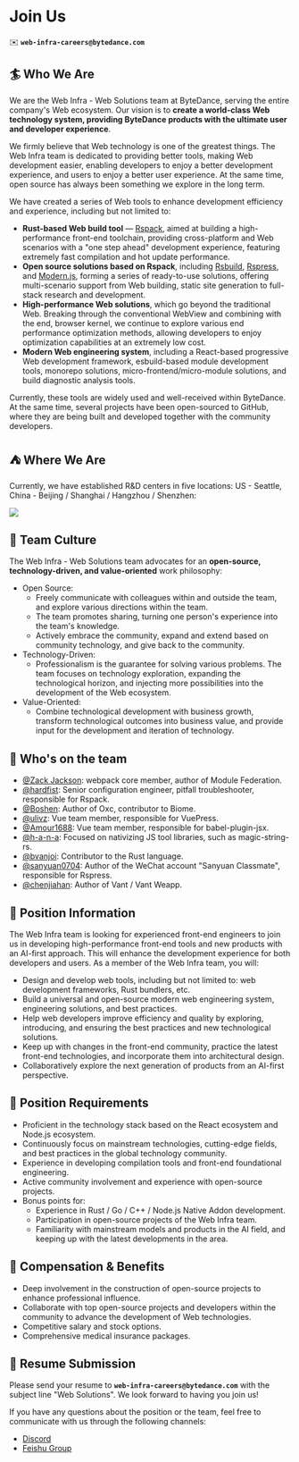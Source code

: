 # Join Us

✉️ **`web-infra-careers@bytedance.com`**

## 🏄 Who We Are

We are the Web Infra - Web Solutions team at ByteDance, serving the entire company's Web ecosystem. Our vision is to **create a world-class Web technology system, providing ByteDance products with the ultimate user and developer experience**.

We firmly believe that Web technology is one of the greatest things. The Web Infra team is dedicated to providing better tools, making Web development easier, enabling developers to enjoy a better development experience, and users to enjoy a better user experience. At the same time, open source has always been something we explore in the long term.

We have created a series of Web tools to enhance development efficiency and experience, including but not limited to:

- **Rust-based Web build tool** — [Rspack](https://github.com/web-infra-dev/rspack), aimed at building a high-performance front-end toolchain, providing cross-platform and Web scenarios with a "one step ahead" development experience, featuring extremely fast compilation and hot update performance.
- **Open source solutions based on Rspack**, including [Rsbuild](https://github.com/web-infra-dev/rsbuild), [Rspress](https://github.com/web-infra-dev/rspress), and [Modern.js](https://github.com/web-infra-dev/modern.js), forming a series of ready-to-use solutions, offering multi-scenario support from Web building, static site generation to full-stack research and development.
- **High-performance Web solutions**, which go beyond the traditional Web. Breaking through the conventional WebView and combining with the end, browser kernel, we continue to explore various end performance optimization methods, allowing developers to enjoy optimization capabilities at an extremely low cost.
- **Modern Web engineering system**, including a React-based progressive Web development framework, esbuild-based module development tools, monorepo solutions, micro-frontend/micro-module solutions, and build diagnostic analysis tools.

Currently, these tools are widely used and well-received within ByteDance. At the same time, several projects have been open-sourced to GitHub, where they are being built and developed together with the community developers.

## ⛺️ Where We Are

Currently, we have established R&D centers in five locations: US - Seattle, China - Beijing / Shanghai / Hangzhou / Shenzhen:

![](https://lf3-static.bytednsdoc.com/obj/eden-cn/rjhwzy/ljhwZthlaukjlkulzlp/jd-location-1280X1280-1117.PNG)

## 🌟 Team Culture

The Web Infra - Web Solutions team advocates for an **open-source, technology-driven, and value-oriented** work philosophy:

- Open Source:
  - Freely communicate with colleagues within and outside the team, and explore various directions within the team.
  - The team promotes sharing, turning one person's experience into the team's knowledge.
  - Actively embrace the community, expand and extend based on community technology, and give back to the community.
- Technology-Driven:
  - Professionalism is the guarantee for solving various problems. The team focuses on technology exploration, expanding the technological horizon, and injecting more possibilities into the development of the Web ecosystem.
- Value-Oriented:
  - Combine technological development with business growth, transform technological outcomes into business value, and provide input for the development and iteration of technology.

## 🙋 Who's on the team

- [@Zack Jackson](https://github.com/ScriptedAlchemy): webpack core member, author of Module Federation.
- [@hardfist](https://github.com/hardfist): Senior configuration engineer, pitfall troubleshooter, responsible for Rspack.
- [@Boshen](https://github.com/boshen): Author of Oxc, contributor to Biome.
- [@ulivz](https://github.com/ulivz): Vue team member, responsible for VuePress.
- [@Amour1688](https://github.com/Amour1688): Vue team member, responsible for babel-plugin-jsx.
- [@h-a-n-a](https://github.com/h-a-n-a): Focused on nativizing JS tool libraries, such as magic-string-rs.
- [@bvanjoi](https://github.com/bvanjoi): Contributor to the Rust language.
- [@sanyuan0704](https://github.com/sanyuan0704): Author of the WeChat account "Sanyuan Classmate", responsible for Rspress.
- [@chenjiahan](https://github.com/chenjiahan): Author of Vant / Vant Weapp.

## 🍭 Position Information

The Web Infra team is looking for experienced front-end engineers to join us in developing high-performance front-end tools and new products with an AI-first approach. This will enhance the development experience for both developers and users. As a member of the Web Infra team, you will:

- Design and develop web tools, including but not limited to: web development frameworks, Rust bundlers, etc.
- Build a universal and open-source modern web engineering system, engineering solutions, and best practices.
- Help web developers improve efficiency and quality by exploring, introducing, and ensuring the best practices and new technological solutions.
- Keep up with changes in the front-end community, practice the latest front-end technologies, and incorporate them into architectural design.
- Collaboratively explore the next generation of products from an AI-first perspective.

## 📌 Position Requirements

- Proficient in the technology stack based on the React ecosystem and Node.js ecosystem.
- Continuously focus on mainstream technologies, cutting-edge fields, and best practices in the global technology community.
- Experience in developing compilation tools and front-end foundational engineering.
- Active community involvement and experience with open-source projects.
- Bonus points for:
  - Experience in Rust / Go / C++ / Node.js Native Addon development.
  - Participation in open-source projects of the Web Infra team.
  - Familiarity with mainstream models and products in the AI field, and keeping up with the latest developments in the area.

## 🌈 Compensation & Benefits

- Deep involvement in the construction of open-source projects to enhance professional influence.
- Collaborate with top open-source projects and developers within the community to advance the development of Web technologies.
- Competitive salary and stock options.
- Comprehensive medical insurance packages.

## 📩 Resume Submission

Please send your resume to **`web-infra-careers@bytedance.com`** with the subject line "Web Solutions". We look forward to having you join us!

If you have any questions about the position or the team, feel free to communicate with us through the following channels:

- [Discord](https://discord.gg/VjNu24wzvs)
- [Feishu Group](https://applink.feishu.cn/client/chat/chatter/add_by_link?link_token=131he762-7608-4553-825d-02a0be3ffe75)
